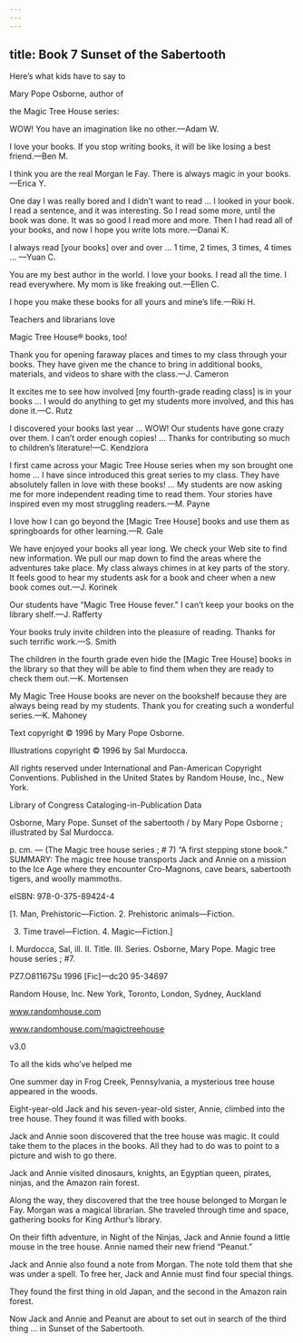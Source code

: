 ```yaml
---
---
---
```

title: Book 7 Sunset of the Sabertooth
---



Here’s what kids have to say to

Mary Pope Osborne, author of

the Magic Tree House series:



WOW! You have an imagination like no other.—Adam W.





I love your books. If you stop writing books, it will be like losing a best friend.—Ben M.





I think you are the real Morgan le Fay. There is always magic in your books.—Erica Y.





One day I was really bored and I didn’t want to read … I looked in your book. I read a sentence, and it was interesting. So I read some more, until the book was done. It was so good I read more and more. Then I had read all of your books, and now I hope you write lots more.—Danai K.





I always read [your books] over and over … 1 time, 2 times, 3 times, 4 times … —Yuan C.





You are my best author in the world. I love your books. I read all the time. I read everywhere. My mom is like freaking out.—Ellen C.





I hope you make these books for all yours and mine’s life.—Riki H.





Teachers and librarians love

Magic Tree House® books, too!



Thank you for opening faraway places and times to my class through your books. They have given me the chance to bring in additional books, materials, and videos to share with the class.—J. Cameron





It excites me to see how involved [my fourth-grade reading class] is in your books … I would do anything to get my students more involved, and this has done it.—C. Rutz





I discovered your books last year … WOW! Our students have gone crazy over them. I can’t order enough copies! … Thanks for contributing so much to children’s literature!—C. Kendziora





I first came across your Magic Tree House series when my son brought one home … I have since introduced this great series to my class. They have absolutely fallen in love with these books! … My students are now asking me for more independent reading time to read them. Your stories have inspired even my most struggling readers.—M. Payne





I love how I can go beyond the [Magic Tree House] books and use them as springboards for other learning.—R. Gale





We have enjoyed your books all year long. We check your Web site to find new information. We pull our map down to find the areas where the adventures take place. My class always chimes in at key parts of the story. It feels good to hear my students ask for a book and cheer when a new book comes out.—J. Korinek





Our students have “Magic Tree House fever.” I can’t keep your books on the library shelf.—J. Rafferty





Your books truly invite children into the pleasure of reading. Thanks for such terrific work.—S. Smith





The children in the fourth grade even hide the [Magic Tree House] books in the library so that they will be able to find them when they are ready to check them out.—K. Mortensen





My Magic Tree House books are never on the bookshelf because they are always being read by my students. Thank you for creating such a wonderful series.—K. Mahoney





Text copyright © 1996 by Mary Pope Osborne.

Illustrations copyright © 1996 by Sal Murdocca.

All rights reserved under International and Pan-American Copyright Conventions. Published in the United States by Random House, Inc., New York.

Library of Congress Cataloging-in-Publication Data

Osborne, Mary Pope. Sunset of the sabertooth / by Mary Pope Osborne ; illustrated by Sal Murdocca.

p. cm. — (The Magic tree house series ; # 7) “A first stepping stone book.” SUMMARY: The magic tree house transports Jack and Annie on a mission to the Ice Age where they encounter Cro-Magnons, cave bears, sabertooth tigers, and woolly mammoths.

eISBN: 978-0-375-89424-4

[1. Man, Prehistoric—Fiction. 2. Prehistoric animals—Fiction.

3. Time travel—Fiction. 4. Magic—Fiction.]

I. Murdocca, Sal, ill. II. Title. III. Series. Osborne, Mary Pope. Magic tree house series ; #7.

PZ7.O81167Su 1996 [Fic]—dc20 95-34697

Random House, Inc. New York, Toronto, London, Sydney, Auckland

www.randomhouse.com

www.randomhouse.com/magictreehouse

v3.0








To all the kids who’ve helped me





One summer day in Frog Creek, Pennsylvania, a mysterious tree house appeared in the woods.

Eight-year-old Jack and his seven-year-old sister, Annie, climbed into the tree house. They found it was filled with books.

Jack and Annie soon discovered that the tree house was magic. It could take them to the places in the books. All they had to do was to point to a picture and wish to go there.

Jack and Annie visited dinosaurs, knights, an Egyptian queen, pirates, ninjas, and the Amazon rain forest.

Along the way, they discovered that the tree house belonged to Morgan le Fay. Morgan was a magical librarian. She traveled through time and space, gathering books for King Arthur’s library.

On their fifth adventure, in Night of the Ninjas, Jack and Annie found a little mouse in the tree house. Annie named their new friend “Peanut.”

Jack and Annie also found a note from Morgan. The note told them that she was under a spell. To free her, Jack and Annie must find four special things.

They found the first thing in old Japan, and the second in the Amazon rain forest.

Now Jack and Annie and Peanut are about to set out in search of the third thing … in Sunset of the Sabertooth.